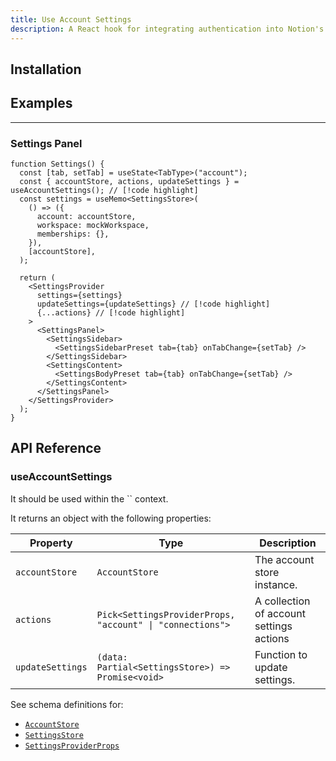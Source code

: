 ```yaml
---
title: Use Account Settings
description: A React hook for integrating authentication into Notion's Settings Panel.
---
```


## Installation

<Installation packages="@notion-kit/auth-ui" registryName="auth-ui" />

## Examples

---

### Settings Panel

```tsx
function Settings() {
  const [tab, setTab] = useState<TabType>("account");
  const { accountStore, actions, updateSettings } = useAccountSettings(); // [!code highlight]
  const settings = useMemo<SettingsStore>(
    () => ({
      account: accountStore,
      workspace: mockWorkspace,
      memberships: {},
    }),
    [accountStore],
  );

  return (
    <SettingsProvider
      settings={settings}
      updateSettings={updateSettings} // [!code highlight]
      {...actions} // [!code highlight]
    >
      <SettingsPanel>
        <SettingsSidebar>
          <SettingsSidebarPreset tab={tab} onTabChange={setTab} />
        </SettingsSidebar>
        <SettingsContent>
          <SettingsBodyPreset tab={tab} onTabChange={setTab} />
        </SettingsContent>
      </SettingsPanel>
    </SettingsProvider>
  );
}
```

## API Reference

### useAccountSettings

<Callout title="Note">
  It should be used within the `<AuthProvider>` context.
</Callout>

It returns an object with the following properties:

| Property         | Type                                                      | Description                              |
| ---------------- | --------------------------------------------------------- | ---------------------------------------- |
| `accountStore`   | `AccountStore`                                            | The account store instance.              |
| `actions`        | `Pick<SettingsProviderProps, "account" \| "connections">` | A collection of account settings actions |
| `updateSettings` | `(data: Partial<SettingsStore>) => Promise<void>`         | Function to update settings.             |

See schema definitions for:

- [`AccountStore`](/docs/blocks/settings-panel/objects#account-store)
- [`SettingsStore`](/docs/blocks/settings-panel/objects#settings-store)
- [`SettingsProviderProps`](/docs/blocks/settings-panel#settingsprovider)
